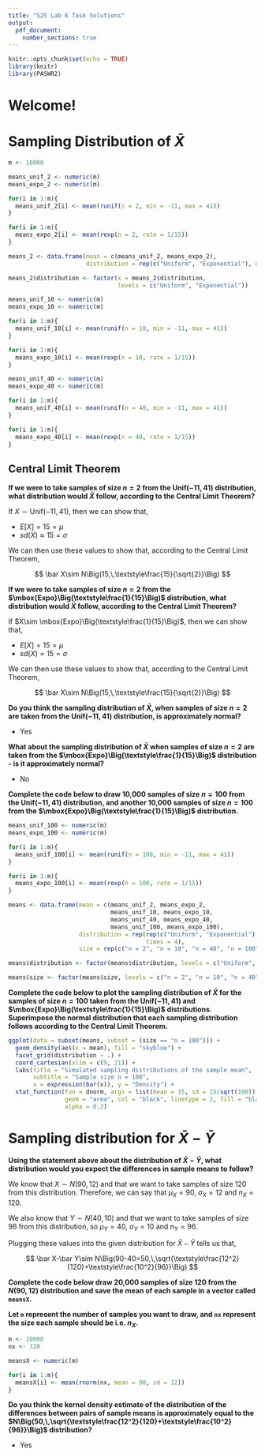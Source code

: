```yaml
---
title: "S2S Lab 6 Task Solutions"
output:
  pdf_document:
    number_sections: true
---
```


```r
knitr::opts_chunk$set(echo = TRUE)
library(knitr)
library(PASWR2)
```

# Welcome!

# Sampling Distribution of $\bar X$

```r
m <- 10000

means_unif_2 <- numeric(m)
means_expo_2 <- numeric(m)

for(i in 1:m){
  means_unif_2[i] <- mean(runif(n = 2, min = -11, max = 41))
}

for(i in 1:m){
  means_expo_2[i] <- mean(rexp(n = 2, rate = 1/15))
}

means_2 <- data.frame(mean = c(means_unif_2, means_expo_2),
                      distribution = rep(c("Uniform", "Exponential"), each = m))

means_2$distribution <- factor(x = means_2$distribution,
                               levels = c("Uniform", "Exponential"))

means_unif_10 <- numeric(m)
means_expo_10 <- numeric(m)

for(i in 1:m){
  means_unif_10[i] <- mean(runif(n = 10, min = -11, max = 41))
}

for(i in 1:m){
  means_expo_10[i] <- mean(rexp(n = 10, rate = 1/15))
}

means_unif_40 <- numeric(m)
means_expo_40 <- numeric(m)

for(i in 1:m){
  means_unif_40[i] <- mean(runif(n = 40, min = -11, max = 41))
}

for(i in 1:m){
  means_expo_40[i] <- mean(rexp(n = 40, rate = 1/15))
}
```

## Central Limit Theorem

**If we were to take samples of size $n=2$ from the $\mbox{Unif}(-11,\, 41)$ distribution, what distribution would $\bar X$ follow, according to the Central Limit Theorem?**

<!--
* $N\Big(15,\,\textstyle\frac{15}{\sqrt{2}}\Big)$
* $N\Big(-11,\,\textstyle\frac{41}{\sqrt{2}}\Big)$
* $N\Big(15,\,15\Big)$
* $\mbox{Unif}\Big(-11,\,41\Big)$
-->

If $X\sim\mbox{Unif}(-11,\, 41)$, then we can show that,

* $E[X]=15=\mu$
* $sd(X)\approx 15=\sigma$

We can then use these values to show that, according to the Central Limit Theorem,

$$
\bar X\sim N\Big(15,\,\textstyle\frac{15}{\sqrt{2}}\Big)
$$

**If we were to take samples of size $n=2$ from the $\mbox{Expo}\Big(\textstyle\frac{1}{15}\Big)$ distribution, what distribution would $\bar X$ follow, according to the Central Limit Theorem?**

<!--
* $N\Big(\textstyle\frac{1}{15},\,\textstyle\frac{15}{\sqrt{2}}\Big)$
* $N\Big(15,\,15\Big)$
* $N\Big(15,\,\textstyle\frac{15}{\sqrt{2}}\Big)$
* $\mbox{Expo}\Big(\textstyle\frac{1}{15}\Big)$
-->

If $X\sim \mbox{Expo}\Big(\textstyle\frac{1}{15}\Big)$, then we can show that,

* $E[X]=15=\mu$
* $sd(X)=15=\sigma$

We can then use these values to show that, according to the Central Limit Theorem,

$$
\bar X\sim N\Big(15,\,\textstyle\frac{15}{\sqrt{2}}\Big)
$$

**Do you think the sampling distribution of $\bar X$, when samples of size $n=2$ are taken from the $\mbox{Unif}(-11,\,41)$ distribution, is approximately normal?**

* Yes

**What about the sampling distribution of $\bar X$ when samples of size $n=2$ are taken from the $\mbox{Expo}\Big(\textstyle\frac{1}{15}\Big)$ distribution - is it approximately normal?**

* No

\newpage
**Complete the code below to draw 10,000 samples of size $n=100$ from the $\mbox{Unif}(-11,\,41)$ distribution, and another 10,000 samples of size $n=100$ from the $\mbox{Expo}\Big(\textstyle\frac{1}{15}\Big)$ distribution.**

```r
means_unif_100 <- numeric(m)
means_expo_100 <- numeric(m)

for(i in 1:m){
  means_unif_100[i] <- mean(runif(n = 100, min = -11, max = 41))
}

for(i in 1:m){
  means_expo_100[i] <- mean(rexp(n = 100, rate = 1/15))
}
```

```r
means <- data.frame(mean = c(means_unif_2, means_expo_2,
                             means_unif_10, means_expo_10,
                             means_unif_40, means_expo_40,
                             means_unif_100, means_expo_100),
                    distribution = rep(rep(c("Uniform", "Exponential"), each = m),
                                       times = 4),
                    size = rep(c("n = 2", "n = 10", "n = 40", "n = 100"), each = 2*m))

means$distribution <- factor(means$distribution, levels = c("Uniform", "Exponential"))

means$size <- factor(means$size, levels = c("n = 2", "n = 10", "n = 40", "n = 100"))
```

**Complete the code below to plot the sampling distribution of $\bar X$ for the samples of size $n=100$ taken from the $\mbox{Unif}(-11,\, 41)$ and $\mbox{Expo}\Big(\textstyle\frac{1}{15}\Big)$ distributions. Superimpose the normal distribution that each sampling distribution follows according to the Central Limit Theorem.**

```r
ggplot(data = subset(means, subset = (size == "n = 100"))) +
  geom_density(aes(x = mean), fill = "skyblue") +
  facet_grid(distribution ~ .) +
  coord_cartesian(xlim = c(9, 21)) +
  labs(title = "Simulated sampling distributions of the sample mean",
       subtitle = "Sample size n = 100",
       x = expression(bar(x)), y = "Density") +
  stat_function(fun = dnorm, args = list(mean = 15, sd = 15/sqrt(100)),
                geom = "area", col = "black", linetype = 2, fill = "black",
                alpha = 0.2)
```

# Sampling distribution for $\bar X-\bar Y$

**Using the statement above about the distribution of $\bar X-\bar Y$, what distribution would you expect the differences in sample means to follow?**

<!--
* $N\Big(50,\,\sqrt{\textstyle\frac{12}{120}+\textstyle\frac{10}{96}}\Big)$
* $N\Big(50,\,\sqrt{\textstyle\frac{12^2}{20,000}+\textstyle\frac{10^2}{20,000}}\Big)$
* $N\Big(90,\,\sqrt{\textstyle\frac{12^2}{120}+\textstyle\frac{10^2}{96}}\Big)$
* $N\Big(50,\,\sqrt{\textstyle\frac{12^2}{120}+\textstyle\frac{10^2}{96}}\Big)$
-->

We know that $X\sim N(90,\,12)$ and that we want to take samples of size 120 from this distribution. Therefore, we can say that $\mu_X=90$, $\sigma_X=12$ and $n_X=120$.

We also know that $Y\sim N(40,\,10)$ and that we want to take samples of size 96 from this distribution, so $\mu_Y=40$, $\sigma_Y=10$ and $n_Y=96$.

Plugging these values into the given distribution for $\bar X-\bar Y$ tells us that,

$$
\bar X-\bar Y\sim N\Big(90-40=50,\,\sqrt{\textstyle\frac{12^2}{120}+\textstyle\frac{10^2}{96}}\Big)
$$

**Complete the code below draw 20,000 samples of size 120 from the $N(90,\, 12)$ distribution and save the mean of each sample in a vector called `meansX`.**

**Let `m` represent the number of samples you want to draw, and `nx` represent the size each sample should be i.e. $n_X$.**

```r
m <- 20000
nx <- 120

meansX <- numeric(m)

for(i in 1:m){
  meansX[i] <- mean(rnorm(nx, mean = 90, sd = 12))
}
```

**Do you think the kernel density estimate of the distribution of the differences between pairs of sample means is approximately equal to the $N\Big(50,\,\sqrt{\textstyle\frac{12^2}{120}+\textstyle\frac{10^2}{96}}\Big)$ distribution?**

* Yes






